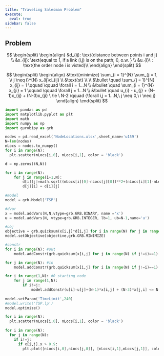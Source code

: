 ```yaml
---
title: "Traveling Salesman Problem"
execute:
  eval: true
sidebar: false
---
```


## Problem

$$
\begin{split}
\begin{align}
&d_{ij}: \text{distance between points i and j} \\
&x_{ij}: \text{equal to 1, if a link (i,j) is on the path; 0, o.w. } \\
&u_{i}\ : \text{the order node i is visted}\\
\end{align}
\end{split}
$$

$$
\begin{split}
\begin{align}
&\text{minimize} \sum_{i = 1}^{N} \sum_{j = 1, \\ j \neq i}^{N} x_{ij}d_{ij} \\
&\text{st} \\
\\
&\bullet \quad \sum_{j = 1}^{N} x_{ij} = 1 \qquad \qquad \forall i = 1...N \\
&\bullet \quad \sum_{i = 1}^{N} x_{ji} = 1 \qquad \qquad \forall j = 1...N \\
&\bullet \quad  u_{i} - u_{j} + (N-1)x_{ij} + (N-3)x_{ji} \ \le \ N-2 \qquad {\forall i,j = 1...N,\ j \neq 0,\ i \neq j}
\end{align}
\end{split}
$$

```python
import pandas as pd
import matplotlib.pyplot as plt
import math
import numpy as np
import gurobipy as grb

nodes = pd.read_excel('NodeLocations.xlsx',sheet_name='u159')
N=len(nodes)
nLocs = nodes.to_numpy()
for i in range(N):
  plt.scatter(nLocs[i,0], nLocs[i,1], color = 'black')
```

```python
d = np.zeros((N,N))

for i in range(N):
    for j in range(i+1,N):
        d[i][j]=math.sqrt((nLocs[i][0]-nLocs[j][0])**2+(nLocs[i][1]-nLocs[j][1])**2)
        d[j][i] = d[i][j]
        
#model
model = grb.Model('TSP')

#dvar
x = model.addVars(N,N,vtype=grb.GRB.BINARY, name ='x')
u = model.addVars(N, vtype=grb.GRB.INTEGER, lb=1, ub=N-1,name='u')

#obj
objective = grb.quicksum(x[i,j]*d[i,j] for i in range(N) for j in range(N))
model.setObjective(objective,grb.GRB.MINIMIZE)

#constr
for i in range(N): #out
    model.addConstr(grb.quicksum(x[i,j] for j in range(N) if j!=i)==1)

for j in range(N): #in
    model.addConstr(grb.quicksum(x[i,j] for i in range(N) if j!=i)==1)

for i in range(1,N): #0 starting node
    for j in range(1,N):
        if i!=j:
            model.addConstr(u[i]-u[j]+(N-1)*x[i,j] + (N-3)*x[j,i] <= N-2) #subtour
            
model.setParam('TimeLimit',240)
#model.write('TSP.lp')
model.optimize()
```

```python
for i in range(N):
  plt.scatter(nLocs[i,0], nLocs[i,1], color = 'black')
  
for i in range(N):
  for j in range(N):
    if i!=j:
      if x[i,j].x > 0.9: 
        plt.plot([nLocs[i,0],nLocs[j,0]], [nLocs[i,1],nLocs[j,1]], color='red')
    
```
